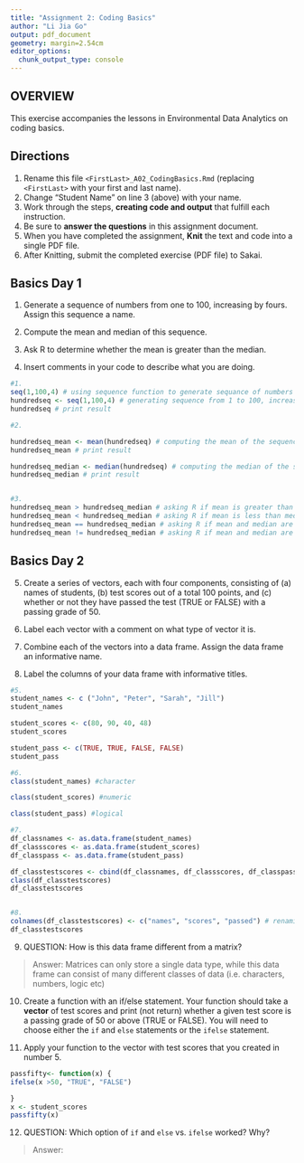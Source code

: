 ```yaml
---
title: "Assignment 2: Coding Basics"
author: "Li Jia Go"
output: pdf_document
geometry: margin=2.54cm
editor_options: 
  chunk_output_type: console
---
```


## OVERVIEW

This exercise accompanies the lessons in Environmental Data Analytics on coding basics.

## Directions

1.  Rename this file `<FirstLast>_A02_CodingBasics.Rmd` (replacing `<FirstLast>` with your first and last name).
2.  Change "Student Name" on line 3 (above) with your name.
3.  Work through the steps, **creating code and output** that fulfill each instruction.
4.  Be sure to **answer the questions** in this assignment document.
5.  When you have completed the assignment, **Knit** the text and code into a single PDF file.
6.  After Knitting, submit the completed exercise (PDF file) to Sakai.

## Basics Day 1

1.  Generate a sequence of numbers from one to 100, increasing by fours. Assign this sequence a name.

2.  Compute the mean and median of this sequence.

3.  Ask R to determine whether the mean is greater than the median.

4.  Insert comments in your code to describe what you are doing.

```r
#1. 
seq(1,100,4) # using sequence function to generate sequance of numbers from 1 to 100 increasing by fours. i.e. seq (from, to, by)
hundredseq <- seq(1,100,4) # generating sequence from 1 to 100, increasing by 4. naming sequence 'hundredseq'
hundredseq # print result

#2. 

hundredseq_mean <- mean(hundredseq) # computing the mean of the sequence using the mean function
hundredseq_mean # print result

hundredseq_median <- median(hundredseq) # computing the median of the sequence using the median function
hundredseq_median # print result


#3. 
hundredseq_mean > hundredseq_median # asking R if mean is greater than median
hundredseq_mean < hundredseq_median # asking R if mean is less than median
hundredseq_mean == hundredseq_median # asking R if mean and median are equal
hundredseq_mean != hundredseq_median # asking R if mean and median are not equal

```

## Basics Day 2

5.  Create a series of vectors, each with four components, consisting of (a) names of students, (b) test scores out of a total 100 points, and (c) whether or not they have passed the test (TRUE or FALSE) with a passing grade of 50.

6.  Label each vector with a comment on what type of vector it is.

7.  Combine each of the vectors into a data frame. Assign the data frame an informative name.

8.  Label the columns of your data frame with informative titles.

```r
#5. 
student_names <- c ("John", "Peter", "Sarah", "Jill")
student_names

student_scores <- c(80, 90, 40, 48)
student_scores

student_pass <- c(TRUE, TRUE, FALSE, FALSE)
student_pass

#6. 
class(student_names) #character

class(student_scores) #numeric

class(student_pass) #logical

#7.
df_classnames <- as.data.frame(student_names)
df_classscores <- as.data.frame(student_scores)
df_classpass <- as.data.frame(student_pass)

df_classtestscores <- cbind(df_classnames, df_classscores, df_classpass)
class(df_classtestscores) 
df_classtestscores


#8.
colnames(df_classtestscores) <- c("names", "scores", "passed") # renaming names of columns of data frame
df_classtestscores


```

9.  QUESTION: How is this data frame different from a matrix?

> Answer: Matrices can only store a single data type, while this data frame can consist of many different classes of data (i.e. characters, numbers, logic etc)
 
10. Create a function with an if/else statement. Your function should take a **vector** of test scores and print (not return) whether a given test score is a passing grade of 50 or above (TRUE or FALSE). You will need to choose either the `if` and `else` statements or the `ifelse` statement. 

11. Apply your function to the vector with test scores that you created in number 5.
```r


passfifty<- function(x) {
ifelse(x >50, "TRUE", "FALSE")

}
x <- student_scores
passfifty(x)


```

12. QUESTION: Which option of `if` and `else` vs. `ifelse` worked? Why?

> Answer:
